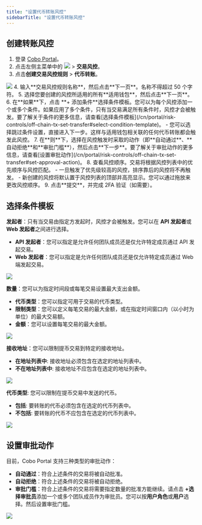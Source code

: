 ```yaml
---
title: "设置代币转账风控"
sidebarTitle: "设置代币转账风控"
---
```


## 创建转账风控
1. 登录 [Cobo Portal](https://portal.cobo.com/login)。
2. 点击左侧主菜单中的 <img src="/cn/images/common/wallets_icon_cn.svg" className="icon"/> > **交易风控**。
3. 点击**创建交易风控规则** > **代币转账**。
<img src="/cn/images/risk-controls/create_policy_cn.png" className="screenshot_full_screen"/>
4. 输入**交易风控规则名称**，然后点击**下一页**。名称不得超过 50 个字符。
5. 选择您要创建的风控所适用的所有**适用钱包**，然后点击**下一页**。
6. 在**如果**下，点击 **+ 添加条件**选择条件模板。您可以为每个风控添加一个或多个条件。如果应用了多个条件，只有当交易满足所有条件时，风控才会被触发。要了解关于条件的更多信息，请查看[选择条件模板](/cn/portal/risk-controls/off-chain-tx-set-transfer#select-condition-template)。
   - 您可以选择跳过条件设置，直接进入下一步。这样与适用钱包相关联的任何代币转账都会触发此风控。
7. 在**则**下，选择在风控触发时采取的动作（即**自动通过**、**自动拒绝**和**审批门槛**），然后点击**下一步**。要了解关于审批动作的更多信息，请查看[设置审批动作](/cn/portal/risk-controls/off-chain-tx-set-transfer#set-approval-action)。
8. 查看风控顺序。交易将根据风控列表中的优先顺序与风控匹配。
   - 一旦触发了优先级较高的风控，排序靠后的风控将不再触发。
   - 新创建的风控将默认置于风控列表的顶部并高亮显示。您可以通过拖放来更改风控顺序。
9. 点击**提交**，并完成 2FA 验证（如需要）。


## 选择条件模板<a id="select-condition-template"></a>

**发起者**：只有当交易由指定方发起时，风控才会被触发。您可以在 **API 发起者**或 **Web 发起者**之间进行选择。
- **API 发起者**：您可以指定是允许任何团队成员还是仅允许特定成员通过 API 发起交易。
- **Web 发起者**：您可以指定是允许任何团队成员还是仅允许特定成员通过 Web 端发起交易。
<img src="/cn/images/risk-controls/initiator-limits-cn.png" className="screenshot_full_screen"/>

**数量**：您可以为指定时间段或每笔交易设置最大支出金额。
- **代币类型**：您可以指定可用于交易的代币类型。
- **限制类型**：您可以定义每笔交易的最大金额，或在指定时间窗口内（以小时为单位）的最大交易额。
- **金额**：您可以设置每笔交易的最大金额。
<img src="/cn/images/risk-controls/spending-limits-cn.png" className="screenshot_full_screen"/>

**接收地址**：您可以限制提币交易到特定的接收地址。
- **在地址列表中**: 接收地址必须包含在选定的地址列表中。
- **不在地址列表中**:  接收地址不应包含在选定的地址列表中。
<img src="/cn/images/risk-controls/receiving-address-cn.png" className="screenshot_full_screen"/>

**代币类型**: 您可以限制在提币交易中发送的代币。
- **包括**: 要转账的代币必须包含在选定的代币列表中。
- **不包括**: 要转账的代币不应包含在选定的代币列表中。
<img src="/cn/images/risk-controls/token-limits-cn.png" className="screenshot_full_screen"/>

## 设置审批动作<a id="set-approval-action"></a>
目前，Cobo Portal 支持三种类型的审批动作：
- **自动通过**：符合上述条件的交易将被自动批准。
- **自动拒绝**：符合上述条件的交易将被自动拒绝。
- **审批门槛**：符合上述条件的交易将需要指定数量的批准方能继续。请点击 **+选择审批员**添加一个或多个团队成员作为审批员。您可以按**用户角色**或**用户**选择。然后设置审批门槛。
<img src="/cn/images/risk-controls/approval-action-cn.png" className="screenshot_full_screen"/>